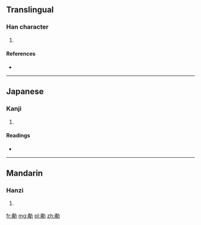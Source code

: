 ==Translingual==

===Han character===
{{Han char|rn=19|rad=力|as=07|sn=9|four=|canj=弓月大尸 (NBKS), XX弓月大 (XXNBK)}}

# {{defn|Han|sort=力07}}

====References====
* {{Han ref|kx=0147.360|dkj=02361|dj=0333.010|hdz=10372.080|uh=52C8|ud=21192}}

----

==Japanese==

===Kanji===
{{ja-kanji|grade=|rs=力07}}

# {{defn|Japanese|sort=力07}}

====Readings====
* {{ja-readings|on=[[よう]] (yō)|kun=[[いさむ]] (isamu)}}

----

==Mandarin==

===Hanzi===
{{cmn-hanzi|pin=[[yǒng]] ([[yong3]])|wg=yung<sup>3</sup>}}

# {{defn|Mandarin|sort=力07}}

[[fr:勈]]
[[mg:勈]]
[[pl:勈]]
[[zh:勈]]